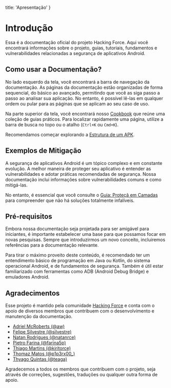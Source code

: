   title: 'Apresentação'
}

# Introdução
Essa é a documentação oficial do projeto Hacking Force. Aqui você encontrará informações sobre o projeto, guias, tutoriais, fundamentos e vulnerabilidades relacionadas a segurança de aplicativos Android.

## Como usar a Documentação?
No lado esquerdo da tela, você encontrará a barra de navegação da documentação. As páginas da documentação estão organizadas de forma sequencial, do básico ao avançado, permitindo que você as siga passo a passo ao analisar sua aplicação. No entanto, é possível lê-las em qualquer ordem ou pular para as páginas que se aplicam ao seu caso de uso.

Na parte superior da tela, você encontrará nosso [Cookbook](/cookbook) que reúne uma coleção de guias práticos. Para localizar rapidamente uma página, utilize a barra de busca no topo ou o atalho (`Ctrl+K` ou `Cmd+K`).

Recomendamos começar explorando a [Estrutura de um APK](foundations/apk-structure).

## Exemplos de Mitigação
A segurança de aplicativos Android é um tópico complexo e em constante evolução. A melhor maneira de proteger seu aplicativo é entender as vulnerabilidades e adotar práticas recomendadas de segurança. Nossa documentação inclui informações sobre vulnerabilidades comuns e como mitigá-las.

No entanto, é essencial que você consulte o [Guia: Proteçã em Camadas](/guides/defense-in-depth) para compreender que não há soluções totalmente infalíveis.

## Pré-requisitos
Embora nossa documentação seja projetada para ser amigável para iniciantes, é importante estabelecer uma base para que possamos focar em novas pesquisas. Sempre que introduzirmos um novo conceito, incluiremos referências para a documentação relevante.

Para tirar o máximo proveito deste conteúdo, é recomendado ter um entendimento básico de programação em Java ou Kotlin, do sistema operacional Android, e de fundamentos de segurança. Também é útil estar familiarizado com ferramentas como ADB (Android Debug Bridge) e emuladores Android.

## Agradecimentos
Esse projeto é mantido pela comunidade [Hacking Force](https://discord.gg/Bn8YrdTsb9) e conta com o apoio de diversos membros que contribuem com o desenvolvimento e manutenção da documentação. 

- [Adriel McRoberts (@aw)](https://www.linkedin.com/in/adrielmcroberts/)
- [Felipe Silvestre (@silvestre)](https://www.linkedin.com/in/fellipe-silvestre/)
- [Natan Rodrigues (@natanrce)](https://www.linkedin.com/in/natanrce/)
- [Pietro Farina (@farina5p)](https://linkedin.com/in/pietro-frn/)
- [Thiago Martins (@kiritorce)](https://www.linkedin.com/in/thiagorce/)
- [Thomaz Matos (@p1p3rx00_)](https://www.linkedin.com/in/thomaz-piper/)
- [Thyago Quintas (@teaga)](https://www.linkedin.com/in/thyagoquintas/)

Agradecemos a todos os membros que contribuem com o projeto, seja através de correções, sugestões, traduções ou qualquer outra forma de apoio.

